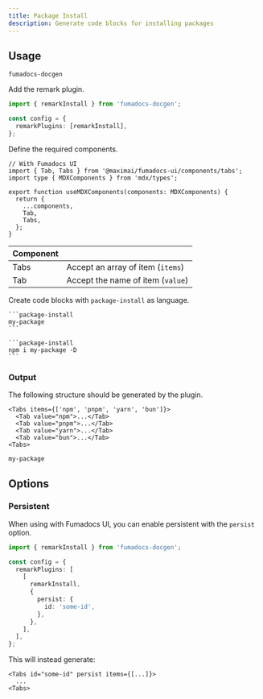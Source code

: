 ```yaml
---
title: Package Install
description: Generate code blocks for installing packages
---
```


## Usage

```package-install
fumadocs-docgen
```

Add the remark plugin.

```ts
import { remarkInstall } from 'fumadocs-docgen';

const config = {
  remarkPlugins: [remarkInstall],
};
```

Define the required components.

```tsx title="mdx-components.tsx"
// With Fumadocs UI
import { Tab, Tabs } from '@maximai/fumadocs-ui/components/tabs';
import type { MDXComponents } from 'mdx/types';

export function useMDXComponents(components: MDXComponents) {
  return {
    ...components,
    Tab,
    Tabs,
  };
}
```

| Component |                                   |
| --------- | --------------------------------- |
| Tabs      | Accept an array of item (`items`) |
| Tab       | Accept the name of item (`value`) |

Create code blocks with `package-install` as language.

````mdx
```package-install
my-package
```

```package-install
npm i my-package -D
```
````

### Output

The following structure should be generated by the plugin.

```mdx
<Tabs items={['npm', 'pnpm', 'yarn', 'bun']}>
  <Tab value="npm">...</Tab>
  <Tab value="pnpm">...</Tab>
  <Tab value="yarn">...</Tab>
  <Tab value="bun">...</Tab>
<Tabs>
```

```package-install
my-package
```

## Options

### Persistent

When using with Fumadocs UI, you can enable persistent with the `persist` option.

```ts
import { remarkInstall } from 'fumadocs-docgen';

const config = {
  remarkPlugins: [
    [
      remarkInstall,
      {
        persist: {
          id: 'some-id',
        },
      },
    ],
  ],
};
```

This will instead generate:

```mdx
<Tabs id="some-id" persist items={[...]}>
  ...
<Tabs>
```
